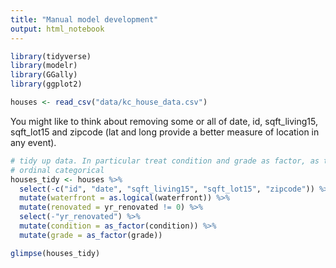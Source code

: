 ```yaml
---
title: "Manual model development"
output: html_notebook
---
```


```r

library(tidyverse)
library(modelr)
library(GGally)
library(ggplot2)

```


```r

houses <- read_csv("data/kc_house_data.csv")

```

You might like to think about removing some or all of date, id, sqft_living15, sqft_lot15 and zipcode (lat and long provide a better measure of location in any event).



```r

# tidy up data. In particular treat condition and grade as factor, as they are
# ordinal categorical
houses_tidy <- houses %>%
  select(-c("id", "date", "sqft_living15", "sqft_lot15", "zipcode")) %>%
  mutate(waterfront = as.logical(waterfront)) %>%
  mutate(renovated = yr_renovated != 0) %>%
  select(-"yr_renovated") %>%
  mutate(condition = as_factor(condition)) %>%
  mutate(grade = as_factor(grade))

glimpse(houses_tidy)

```


































